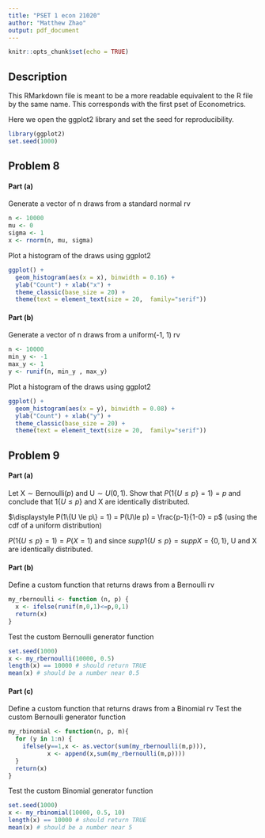 ```yaml
---
title: "PSET 1 econ 21020"
author: "Matthew Zhao"
output: pdf_document
---
```


```r
knitr::opts_chunk$set(echo = TRUE)
```

## Description
This RMarkdown file is meant to be a more readable equivalent to the R file by the same name. This corresponds with the first pset of Econometrics. 


Here we open the ggplot2 library and set the seed for reproducibility.
```r
library(ggplot2)
set.seed(1000)
```


## Problem 8
#### Part (a)
Generate a vector of n draws from a standard normal rv
```r
n <- 10000
mu <- 0
sigma <- 1
x <- rnorm(n, mu, sigma)
```
Plot a histogram of the draws using ggplot2
```r
ggplot() + 
  geom_histogram(aes(x = x), binwidth = 0.16) + 
  ylab("Count") + xlab("x") + 
  theme_classic(base_size = 20) + 
  theme(text = element_text(size = 20,  family="serif"))
```

#### Part (b)
Generate a vector of n draws from a uniform(-1, 1) rv
```r
n <- 10000
min_y <- -1
max_y <- 1
y <- runif(n, min_y , max_y)
```
Plot a histogram of the draws using ggplot2
```r
ggplot() + 
  geom_histogram(aes(x = y), binwidth = 0.08) + 
  ylab("Count") + xlab("y") + 
  theme_classic(base_size = 20) + 
  theme(text = element_text(size = 20,  family="serif"))
```

## Problem 9
#### Part (a)
Let $\text{X} \sim \text{Bernoulli}(p)$ and $\text{U} \sim U(0, 1)$. Show that $P(1\{U \le p\} = 1) = p$ and conclude that $1\{U \le p\}$ and X are identically distributed.


$\displaystyle P(1\{U \le p\} = 1) = P(U\le p) = \frac{p-1}{1-0} = p$ (using the cdf of a uniform distribution)


$P(1\{U \le p\} = 1) = P(X = 1)$ and since $supp 1\{U \le p\} = supp X = \{0, 1\}$, U and X are identically distributed.



#### Part (b)
Define a custom function that returns draws from a Bernoulli rv
```r
my_rbernoulli <- function (n, p) {
  x <- ifelse(runif(n,0,1)<=p,0,1)
  return(x)
}
```
Test the custom Bernoulli generator function
```r
set.seed(1000)
x <- my_rbernoulli(10000, 0.5)
length(x) == 10000 # should return TRUE
mean(x) # should be a number near 0.5
```
#### Part (c)
Define a custom function that returns draws from a Binomial rv
Test the custom Bernoulli generator function
```r
my_rbinomial <- function(n, p, m){
  for (y in 1:n) {
    ifelse(y==1,x <- as.vector(sum(my_rbernoulli(m,p))), 
           x <- append(x,sum(my_rbernoulli(m,p))))
  }
  return(x)
}
```
Test the custom Binomial generator function
```r
set.seed(1000)
x <- my_rbinomial(10000, 0.5, 10)
length(x) == 10000 # should return TRUE
mean(x) # should be a number near 5
```





